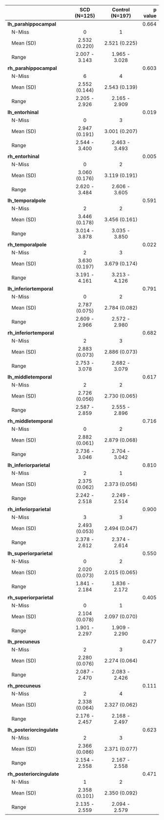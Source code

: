 

|                            |  SCD (N=125)  | Control (N=197) | p value|
|:---------------------------|:-------------:|:---------------:|-------:|
|**lh_parahippocampal**      |               |                 |   0.664|
|&nbsp;&nbsp;&nbsp;N-Miss    |       0       |        1        |        |
|&nbsp;&nbsp;&nbsp;Mean (SD) | 2.532 (0.220) |  2.521 (0.225)  |        |
|&nbsp;&nbsp;&nbsp;Range     | 2.007 - 3.143 |  1.965 - 3.028  |        |
|**rh_parahippocampal**      |               |                 |   0.603|
|&nbsp;&nbsp;&nbsp;N-Miss    |       6       |        4        |        |
|&nbsp;&nbsp;&nbsp;Mean (SD) | 2.552 (0.144) |  2.543 (0.139)  |        |
|&nbsp;&nbsp;&nbsp;Range     | 2.205 - 2.926 |  2.165 - 2.909  |        |
|**lh_entorhinal**           |               |                 |   0.019|
|&nbsp;&nbsp;&nbsp;N-Miss    |       0       |        3        |        |
|&nbsp;&nbsp;&nbsp;Mean (SD) | 2.947 (0.191) |  3.001 (0.207)  |        |
|&nbsp;&nbsp;&nbsp;Range     | 2.544 - 3.400 |  2.463 - 3.493  |        |
|**rh_entorhinal**           |               |                 |   0.005|
|&nbsp;&nbsp;&nbsp;N-Miss    |       0       |        2        |        |
|&nbsp;&nbsp;&nbsp;Mean (SD) | 3.060 (0.176) |  3.119 (0.191)  |        |
|&nbsp;&nbsp;&nbsp;Range     | 2.620 - 3.484 |  2.606 - 3.605  |        |
|**lh_temporalpole**         |               |                 |   0.591|
|&nbsp;&nbsp;&nbsp;N-Miss    |       2       |        2        |        |
|&nbsp;&nbsp;&nbsp;Mean (SD) | 3.446 (0.178) |  3.456 (0.161)  |        |
|&nbsp;&nbsp;&nbsp;Range     | 3.014 - 3.878 |  3.035 - 3.850  |        |
|**rh_temporalpole**         |               |                 |   0.022|
|&nbsp;&nbsp;&nbsp;N-Miss    |       2       |        3        |        |
|&nbsp;&nbsp;&nbsp;Mean (SD) | 3.630 (0.197) |  3.679 (0.174)  |        |
|&nbsp;&nbsp;&nbsp;Range     | 3.191 - 4.161 |  3.213 - 4.126  |        |
|**lh_inferiortemporal**     |               |                 |   0.791|
|&nbsp;&nbsp;&nbsp;N-Miss    |       0       |        2        |        |
|&nbsp;&nbsp;&nbsp;Mean (SD) | 2.787 (0.075) |  2.784 (0.082)  |        |
|&nbsp;&nbsp;&nbsp;Range     | 2.609 - 2.966 |  2.572 - 2.980  |        |
|**rh_inferiortemporal**     |               |                 |   0.682|
|&nbsp;&nbsp;&nbsp;N-Miss    |       2       |        3        |        |
|&nbsp;&nbsp;&nbsp;Mean (SD) | 2.883 (0.073) |  2.886 (0.073)  |        |
|&nbsp;&nbsp;&nbsp;Range     | 2.753 - 3.078 |  2.682 - 3.079  |        |
|**lh_middletemporal**       |               |                 |   0.617|
|&nbsp;&nbsp;&nbsp;N-Miss    |       2       |        2        |        |
|&nbsp;&nbsp;&nbsp;Mean (SD) | 2.726 (0.056) |  2.730 (0.065)  |        |
|&nbsp;&nbsp;&nbsp;Range     | 2.587 - 2.859 |  2.555 - 2.896  |        |
|**rh_middletemporal**       |               |                 |   0.716|
|&nbsp;&nbsp;&nbsp;N-Miss    |       0       |        2        |        |
|&nbsp;&nbsp;&nbsp;Mean (SD) | 2.882 (0.061) |  2.879 (0.068)  |        |
|&nbsp;&nbsp;&nbsp;Range     | 2.736 - 3.046 |  2.704 - 3.042  |        |
|**lh_inferiorparietal**     |               |                 |   0.810|
|&nbsp;&nbsp;&nbsp;N-Miss    |       2       |        1        |        |
|&nbsp;&nbsp;&nbsp;Mean (SD) | 2.375 (0.062) |  2.373 (0.056)  |        |
|&nbsp;&nbsp;&nbsp;Range     | 2.242 - 2.518 |  2.249 - 2.514  |        |
|**rh_inferiorparietal**     |               |                 |   0.900|
|&nbsp;&nbsp;&nbsp;N-Miss    |       3       |        3        |        |
|&nbsp;&nbsp;&nbsp;Mean (SD) | 2.493 (0.053) |  2.494 (0.047)  |        |
|&nbsp;&nbsp;&nbsp;Range     | 2.378 - 2.612 |  2.374 - 2.614  |        |
|**lh_superiorparietal**     |               |                 |   0.550|
|&nbsp;&nbsp;&nbsp;N-Miss    |       0       |        2        |        |
|&nbsp;&nbsp;&nbsp;Mean (SD) | 2.020 (0.073) |  2.015 (0.065)  |        |
|&nbsp;&nbsp;&nbsp;Range     | 1.841 - 2.184 |  1.836 - 2.172  |        |
|**rh_superiorparietal**     |               |                 |   0.405|
|&nbsp;&nbsp;&nbsp;N-Miss    |       0       |        1        |        |
|&nbsp;&nbsp;&nbsp;Mean (SD) | 2.104 (0.078) |  2.097 (0.070)  |        |
|&nbsp;&nbsp;&nbsp;Range     | 1.901 - 2.297 |  1.909 - 2.290  |        |
|**lh_precuneus**            |               |                 |   0.477|
|&nbsp;&nbsp;&nbsp;N-Miss    |       2       |        3        |        |
|&nbsp;&nbsp;&nbsp;Mean (SD) | 2.280 (0.076) |  2.274 (0.064)  |        |
|&nbsp;&nbsp;&nbsp;Range     | 2.087 - 2.470 |  2.083 - 2.426  |        |
|**rh_precuneus**            |               |                 |   0.111|
|&nbsp;&nbsp;&nbsp;N-Miss    |       2       |        4        |        |
|&nbsp;&nbsp;&nbsp;Mean (SD) | 2.338 (0.064) |  2.327 (0.062)  |        |
|&nbsp;&nbsp;&nbsp;Range     | 2.176 - 2.457 |  2.168 - 2.497  |        |
|**lh_posteriorcingulate**   |               |                 |   0.623|
|&nbsp;&nbsp;&nbsp;N-Miss    |       2       |        3        |        |
|&nbsp;&nbsp;&nbsp;Mean (SD) | 2.366 (0.086) |  2.371 (0.077)  |        |
|&nbsp;&nbsp;&nbsp;Range     | 2.154 - 2.558 |  2.167 - 2.558  |        |
|**rh_posteriorcingulate**   |               |                 |   0.471|
|&nbsp;&nbsp;&nbsp;N-Miss    |       1       |        2        |        |
|&nbsp;&nbsp;&nbsp;Mean (SD) | 2.358 (0.101) |  2.350 (0.092)  |        |
|&nbsp;&nbsp;&nbsp;Range     | 2.135 - 2.559 |  2.094 - 2.579  |        |

